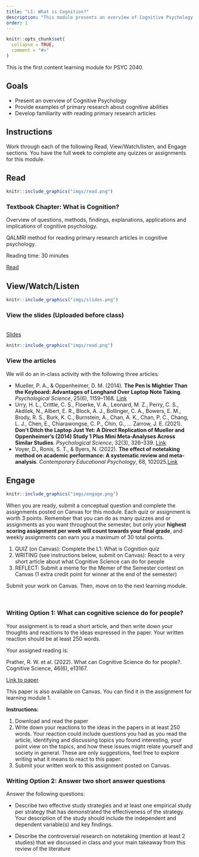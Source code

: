 ```yaml
---
title: "L1: What is Cognition?"
description: "This module presents an overview of Cognitive Psychology along with a tutorial on reading primary research articles. Read Chapter 1 from the textbook, attend class and view slides, and complete the quiz and/or writing assignment by the due date."
order: 1
---
```


```r
knitr::opts_chunk$set(
  collapse = TRUE,
  comment = "#>"
)
```

This is the first content learning module for PSYC 2040.

## Goals

- Present an overview of Cognitive Psychology
- Provide examples of primary research about cognitive abilities
- Develop familiarity with reading primary research articles

## Instructions 

Work through each of the following Read, View/Watch/listen, and Engage sections. You have the full week to complete any quizzes or assignments for this module.

## Read 

:::::{.card .border .border-2 .border-info}
:::: {.grid .g-0}
::: {.g-col-3}
:::: {.card-body}

```r
knitr::include_graphics("imgs/read.png")
```

::::
:::

::: {.g-col-9}
:::: {.card-body}
### Textbook Chapter: What is Cognition?

Overview of questions, methods, findings, explanations, applications and implications of cognitive psychology.

QALMRI method for reading primary research articles in cognitive psychology.

Reading time: 30 minutes

<a class="btn btn-outline-info" href="https://teaching-me.github.io/cognition/textbook/C1_What_is_Cognition.html" role="button">Read</a>
::::
:::
::::
:::::

## View/Watch/Listen {.mt-5}

:::::{.card .border .border-2 .border-info .mb-3}
:::: {.grid .g-0}
::: {.g-col-3}
:::: {.card-body}

```r
knitr::include_graphics("imgs/slides.png")
```

::::
:::

::: {.g-col-9}
:::: {.card-body}
### View the slides (Uploaded before class)
<br>
<a class="btn btn-outline-info" href="https://teaching-me.github.io/cognition/slides/L1_what_is_cognition.pdf" role="button">Slides</a>

::::
:::
::::
:::::

:::::{.card .border .border-2 .border-info}
:::: {.grid .g-0}
::: {.g-col-3}
:::: {.card-body}

```r
knitr::include_graphics("imgs/read.png")
```

::::
:::

::: {.g-col-9}
:::: {.card-body}
### View the articles

We will do an in-class activity with the following three articles:

- Mueller, P. A., & Oppenheimer, D. M. (2014). **The Pen Is Mightier Than the Keyboard: Advantages of Longhand Over Laptop Note Taking**. *Psychological Science*, 25(6), 1159–1168. [Link](https://doi.org/10.1177/0956797614524581)
- Urry, H. L., Crittle, C. S., Floerke, V. A., Leonard, M. Z., Perry, C. S., Akdilek, N., Albert, E. R., Block, A. J., Bollinger, C. A., Bowers, E. M., Brody, R. S., Burk, K. C., Burnstein, A., Chan, A. K., Chan, P. C., Chang, L. J., Chen, E., Chiarawongse, C. P., Chin, G., … Zarrow, J. E. (2021). **Don’t Ditch the Laptop Just Yet: A Direct Replication of Mueller and Oppenheimer’s (2014) Study 1 Plus Mini Meta-Analyses Across Similar Studies**. *Psychological Science*, 32(3), 326–339. [Link](https://doi.org/10.1177/0956797620965541)
- Voyer, D., Ronis, S. T., & Byers, N. (2022). **The effect of notetaking method on academic performance: A systematic review and meta-analysis**. *Contemporary Educational Psychology*, 68, 102025.[Link](https://doi.org/10.1016/j.cedpsych.2021.102025) 

::::
:::
::::
:::::

## Engage {.mt-5}

:::::{.card .border .border-2 .border-info}
:::: {.grid .g-0}
::: {.g-col-3}
:::: {.card-body}

```r
knitr::include_graphics("imgs/engage.png")
```


::::
:::

::: {.g-col-9}
:::: {.card-body}

When you are ready, submit a conceptual question and complete the assignments posted on Canvas for this module. Each quiz or assignment is worth 3 points. Remember that you can do as many quizzes and or assignments as you want throughout the semester, but only your **highest scoring assignment per week will count towards your final grade**, and weekly assignments can earn you a maximum of 30 total points.

1. QUIZ (on Canvas): Complete the L1: What is Cognition quiz 
2. WRITING (see instructions below, submit on Canvas): React to a very short article about what Cognitive Science can do for people 
3. REFLECT: Submit a meme for the Memer of the Semester contest on Canvas (1 extra credit point for winner at the end of the semester)

Submit your work on Canvas. Then, move on to the next learning module.
::::
:::
::::
:::::

<br>

### Writing Option 1: What can cognitive science do for people?

Your assignment is to read a short article, and then write down your thoughts and reactions to the ideas expressed in the paper. Your written reaction should be at least 250 words. 

Your assigned reading is:

Prather, R. W. et al. (2022). What can Cognitive Science do for people?. Cognitive Science, 46(6), e13167.

[Link to paper](https://onlinelibrary.wiley.com/doi/pdf/10.1111/cogs.13167?casa_token=XC48zQK9oPcAAAAA:472tZE-VaUrvXaLOWDOEhGSwgHozh9ny9mPNldn5wvtNTFYYeba4vwHtIJx7s1AtbKWTmjcTzFP6Gqo)

This paper is also available on Canvas. You can find it in the assignment for learning module 1.

**Instructions:**

1. Download and read the paper
2. Write down your reactions to the ideas in the papers in at least 250 words. Your reaction could include questions you had as you read the article, identifying and discussing topics you found interesting, your point view on the topics, and how these issues might relate yourself and society in general. These are only suggestions, feel free to explore writing what it means to react to this paper.
3. Submit your written work to this assignment posted on Canvas.

### Writing Option 2: Answer two short answer questions

Answer the following questions:

- Describe two effective study strategies and at least one empirical study per strategy that has demonstrated the effectiveness of the strategy. Your description of the study should include the independent and dependent variable(s) and key findings. 

- Describe the controversial research on notetaking (mention at least 2 studies) that we discussed in class and your main takeaway from this review of the literature








